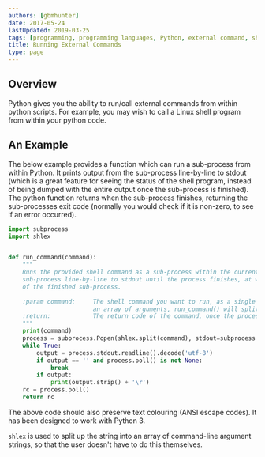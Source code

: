 ```yaml
---
authors: [gbmhunter]
date: 2017-05-24
lastUpdated: 2019-03-25
tags: [programming, programming languages, Python, external command, shlex, system call, subprocess, Popen]
title: Running External Commands
type: page
---
```


<h2>Overview</h2>

<p>Python gives you the ability to run/call external commands from within python scripts. For example, you may wish to call a Linux shell program from within your python code.</p>

<h2>An Example</h2>

<p>The below example provides a function which can run a sub-process from within Python. It prints output from the sub-process line-by-line to stdout (which is a great feature for seeing the status of the shell program, instead of being dumped with the entire output once the sub-process is finished). The python function returns when the sub-process finishes, returning the sub-processes exit code (normally you would check if it is non-zero, to see if an error occurred).</p>

```python
import subprocess
import shlex


def run_command(command):
    """
    Runs the provided shell command as a sub-process within the current operating system. Prints output from this
    sub-process line-by-line to stdout until the process finishes, at which point this function returns the "return code"
    of the finished sub-process.
    
    :param command:     The shell command you want to run, as a single string (do NOT provide
                        an array of arguments, run_command() will split it for you).
    :return:            The return code of the command, once the process has finished.
    """
    print(command)
    process = subprocess.Popen(shlex.split(command), stdout=subprocess.PIPE)
    while True:
        output = process.stdout.readline().decode('utf-8')
        if output == '' and process.poll() is not None:
            break
        if output:
            print(output.strip() + '\r')
    rc = process.poll()
    return rc
```

<p>The above code should also preserve text colouring (ANSI escape codes). It has been designed to work with Python 3.</p>

<p><code>shlex</code> is used to split up the string into an array of command-line argument strings, so that the user doesn't have to do this themselves.</p>
